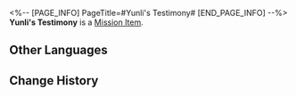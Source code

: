<%-- [PAGE_INFO]
PageTitle=#Yunli's Testimony#
[END_PAGE_INFO] --%>
{{Item Infobox
|id          = 150049
|image       = Item Yunli's Testimony.png
|type        = Mission Item
|invCategory = Missions
|rarity      = 2
|effect      = 
|description = The prime suspect of this incident. She swore to completely melt every one of the cursed swords forged by her father, including Guyun.
}}
'''Yunli's Testimony''' is a [[Mission Item]].

==Other Languages==
{{Other Languages
|en   = Yunli's Testimony
|zhs  = 云璃的证词
|zht  = 雲璃的證詞
|ja   = 雲璃の証言
|ko   = 운리의 증언
|es   = Testimonio de Yunli
|fr   = Témoignage de Yunli
|ru   = Показания Юньли
|th   = คำให้การของ Yunli
|vi   = Lời Khai Của Yunli
|de   = Yunlis Zeugenaussage
|id   = Kesaksian Yunli
|pt   = Depoimento de Yunli
}}

==Change History==
{{Change History|2.4}}